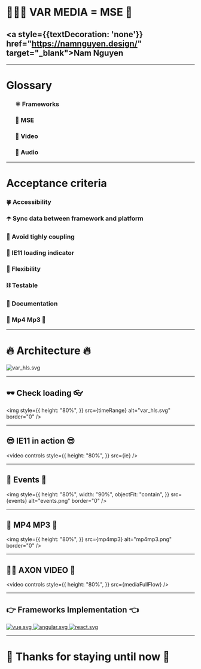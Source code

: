 


<Head>
  <title>VAR MEDIA = MSE</title>
</Head>

# 👨🏻‍💻 VAR MEDIA = MSE 🎉

## <a style={{textDecoration: 'none'}} href="https://namnguyen.design/" target="\_blank">Nam Nguyen</a>

---

# Glossary

<ul>
  <h3>⚛️ Frameworks</h3>
  <h3>🔮 MSE</h3>
  <h3>🎥 Video</h3>
  <h3>🎵 Audio</h3>
</ul>

---

# Acceptance criteria

<div
  style={{
    height: "80%",
  }}
>
  <Steps>
    <h3>🍀 Accessibility</h3>
    <h3>☂️ Sync data between framework and platform</h3>
    <h3>🍴 Avoid tighly coupling</h3>
    <h3>🎱 IE11 loading indicator</h3>
    <h3>🥋 Flexibility</h3>
    <h3>⛓ Testable</h3>
    <h3>📖 Documentation</h3>
    <h3>🎥 Mp4 Mp3 🎵</h3>
  </Steps>
</div>

---

# 🔥 Architecture 🔥

<img src={var_hls} alt="var_hls.svg" border="0" />

---

## 🕶 Check loading 👓

<img
  style={{
    height: "80%",
  }}
  src={timeRange}
  alt="var_hls.svg"
  border="0"
/>

---

## 😎 IE11 in action 😎

<video
  controls
  style={{
    height: "80%",
  }}
  src={ie}
/>

---

## 🎪 Events 🎪

<img
  style={{
    height: "80%",
    width: "90%",
    objectFit: "contain",
  }}
  src={events}
  alt="events.png"
  border="0"
/>

---

## 🎥 MP4 MP3 🎵

<img
  style={{
    height: "80%",
  }}
  src={mp4mp3}
  alt="mp4mp3.png"
  border="0"
/>

---

## 👮‍♂️ AXON VIDEO 👮

<video
  controls
  style={{
    height: "80%",
  }}
  src={mediaFullFlow}
/>

---

## 👉 Frameworks Implementation 👈

<div
  style={{
    display: "flex",
    height: "80%",
    justifyContent: "center",
    alignItems: "center",
  }}
>
  <a
    style={{ width: "33%" }}
    href="https://vue-hlsjs.netlify.app/"
    target="_blank"
  >
    <img src={vue} alt="vue.svg" border="0" />
  </a>
  <a
    style={{ width: "33%" }}
    href="https://angular-hlsjs.netlify.app/"
    target="_blank"
  >
    <img src={angular} alt="angular.svg" border="0" />
  </a>
  <a
    style={{ width: "33%" }}
    href="https://react-rock-hls.netlify.app/"
    target="_blank"
  >
    <img src={react} alt="react.svg" border="0" />
  </a>
</div>

---

# 👻 Thanks for staying until now 👻

